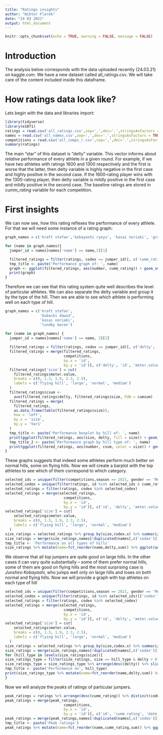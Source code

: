 ```yaml
---
title: "Ratings insights"
author: "Wiktor Florek"
date: "24 03 2021"
output: html_document
---
```


```r
knitr::opts_chunk$set(echo = TRUE, warning = FALSE, message = FALSE)
```

# Introduction

The analysis below corresponds with the data uploaded recently (24.03.21) on kaggle.com. We have a new dataset called all_ratings.csv. We will take care of the content included inside this dataframe.

# How ratings data look like?

Lets begin with the data and libraries import:

```r
library(tidyverse)
library(e1071)
ratings = read.csv('all_ratings.csv',sep=',',dec='.',stringsAsFactors = TRUE)
names = read.csv('all_names.csv',sep=',',dec='.',stringsAsFactors = TRUE)
competitions = read.csv('all_comps_r.csv',sep=',',dec='.',stringsAsFactors = TRUE)
summary(ratings)
```

The main "star" of this dataset is "delty" variable. This vector informs about *relative* performance of every athlete in a given round. For example, if we have two athletes with ratings 1600 and 1300 respectively and the first is worse that the latter, then delty variable is highly negative in the first case and highly positive in the second case. If the 1600-rating player wins with the 1300-rating player, then delty variable is mildly positive in the first case and mildly positive in the second case. The baseline ratings are stored in *cumm_rating* variable for each competition. 

# First insights

We can now see, how this rating reflexes the performance of every athlete. For that we will need some instance of a rating graph:

```r
graph_names = c('kraft stefan','kobayashi ryoyu', 'kasai noriaki', 'granerud halvor egner')

for (name in graph_names){
  jumper_id = names[names['name'] == name,2][1]

  filtered_ratings = filter(ratings, codex == jumper_id)[, c('cumm_rating', 'id', 'number')]
  tmp_title <- paste('Performance graph of: ', name)
  graph <- ggplot(filtered_ratings, aes(number, cumm_rating)) + geom_smooth() + geom_line() + labs(title=tmp_title) + xlim(0,2110) + ylim(600,2000)
  print(graph)
}
```

Therefore we can see that this rating system quite well describes the level of particular athletes. We can also separate the delty variable and group it by the type of the hill. Then we are able to see which athlete is performing well on each type of hill.

```r
graph_names = c('kraft stefan',
                'kubacki dawid',
                'kasai noriaki',
                'lundby maren')

for (name in graph_names) {
  jumper_id = names[names['name'] == name, 2][1]
  
  filtered_ratings = filter(ratings, codex == jumper_id)[, c('delty', 'id', 'number')]
  filtered_ratings = merge(filtered_ratings,
                           competitions,
                           by.x = 'id',
                           by.y = 'id')[, c('delty', 'id', 'meter.value', 'number')]
  filtered_ratings['size'] = cut(
    filtered_ratings$meter.value,
    breaks = c(0, 1.3, 1.9, 2.3, 2.5),
    labels = c('flying hill', 'large', 'normal', 'medium')
  )
  filtered_ratings$csum <-
    ave(filtered_ratings$delty, filtered_ratings$size, FUN = cumsum)
  filtered_ratings = merge(
    filtered_ratings,
    as.data.frame(table(filtered_ratings$size)),
    how = 'left',
    by.x = 'size',
    by.y = 'Var1'
  )
  tmp_title <- paste('Performance boxplot by hill of: ', name)
  print(ggplot(filtered_ratings, aes(size, delty, fill = size)) + geom_boxplot() + ylim(-20, 20) + labs(title=tmp_title))
  tmp_title_2 <- paste('Performance graph by hill type of: ', name)
  print(ggplot(filtered_ratings, aes(number, csum, color = size)) + geom_smooth() + geom_line() + labs(title=tmp_title_2)+ xlim(0,2150) + ylim(-500,1000))
}
```

These graphs suggests that indeed some athletes perform much better on normal hills, some on flying hills. Now we will create a barplot with the top athletes to see which of them correspond to which category.

```r
selected_ids = unique(filter(competitions,season == 2021, gender == 'Men')[['id']])
selected_codex = unique(filter(ratings, id %in% selected_ids & cumm_rating > 1500)[['codex']])
selected_ratings = filter(ratings, codex %in% selected_codex)
selected_ratings = merge(selected_ratings,
                           competitions,
                           by.x = 'id',
                           by.y = 'id')[, c('id', 'delty', 'meter.value', 'codex.x')]
selected_ratings['size'] = cut(
    selected_ratings$meter.value,
    breaks = c(0, 1.3, 1.9, 2.3, 2.5),
    labels = c('flying hill', 'large', 'normal', 'medium')
  )
size_ratings = selected_ratings %>% group_by(size,codex.x) %>% summarize(delty = sum(delty, na.rm = TRUE)) %>% na.omit()
size_ratings = merge(size_ratings,names[!duplicated(names[,c('codex')]),], how='left', by.x='codex.x', by.y='codex')
tmp_title <- 'Performance on all types of hills'
size_ratings %>% mutate(name=fct_reorder(name,delty,sum)) %>% ggplot(aes(name,delty, fill = size)) + geom_bar(stat='identity') + labs(title=tmp_title)+coord_flip()
```

We observe that all top jumpers are quite good on large hills. In the other cases it can vary quite substantially -- some of them prefer normal hills, some of them are good on flying hills and the most surprising case is *Junshiro Kobayashi*, who jumps well only on large hills and loses on both normal and flying hills. Now we will provide a graph with top athletes on each type of hill

```r
selected_ids = unique(filter(competitions,season == 2021, gender == 'Men')[['id']])
selected_codex = unique(filter(ratings, id %in% selected_ids)[['codex']])
selected_ratings = filter(ratings, codex %in% selected_codex)
selected_ratings = merge(selected_ratings,
                           competitions,
                           by.x = 'id',
                           by.y = 'id')[, c('id', 'delty', 'meter.value', 'codex.x')]
selected_ratings['size'] = cut(
    selected_ratings$meter.value,
    breaks = c(0, 1.3, 1.9, 2.3, 2.5),
    labels = c('flying hill', 'large', 'normal', 'medium')
  )
size_ratings = selected_ratings %>% group_by(size,codex.x) %>% summarize(delty = sum(delty, na.rm = TRUE)) %>% na.omit()
size_ratings = merge(size_ratings,names[!duplicated(names[,c('codex')]),], how='left', by.x='codex.x', by.y='codex')
for (hill_type in levels(size_ratings$size)){
size_ratings_type = filter(size_ratings, size == hill_type & delty > 0)
size_ratings_type = size_ratings_type %>% arrange(desc(delty)) %>% slice(1:15)
tmp_title <- paste('Performance on', hill_type)
print(size_ratings_type %>% mutate(name=fct_reorder(name,delty,sum)) %>% ggplot(aes(name,delty, fill = size)) + geom_bar(stat='identity') + labs(title=tmp_title)+coord_flip())
}
```

Now we will analyze the *peaks* of ratings of particular jumpers.

```r
peak_ratings = ratings %>% arrange(desc(cumm_rating)) %>% distinct(codex, .keep_all = TRUE)  %>% slice(1:30)
peak_ratings = merge(peak_ratings,
                           competitions,
                           by.x = 'id',
                           by.y = 'id')[, c('id', 'cumm_rating', 'date', 'codex.x')]
peak_ratings = merge(peak_ratings,names[!duplicated(names[,c('codex')]),], how='left', by.x='codex.x', by.y='codex')
tmp_title <- paste('Peak ratings')
peak_ratings %>% mutate(name=fct_reorder(name,cumm_rating,sum)) %>% ggplot(aes(name,cumm_rating, fill=date)) + geom_bar(stat='identity') + labs(title=tmp_title)+coord_flip()
```

